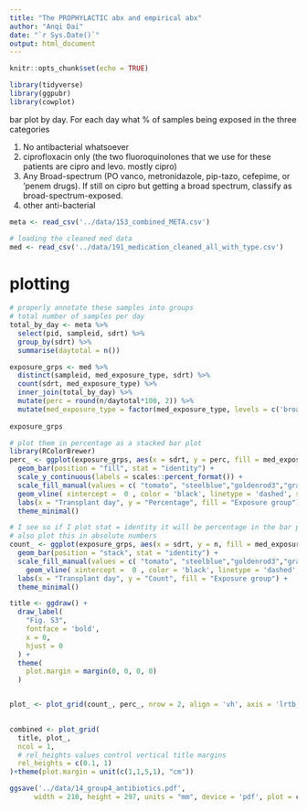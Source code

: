 ```yaml
---
title: "The PROPHYLACTIC abx and empirical abx"
author: "Anqi Dai"
date: "`r Sys.Date()`"
output: html_document
---
```


```r
knitr::opts_chunk$set(echo = TRUE)
```

```r
library(tidyverse)
library(ggpubr)
library(cowplot) 
```

bar plot by day. For each day what % of samples being exposed in the three categories

1. No antibacterial whatsoever
2. ciprofloxacin only (the two fluoroquinolones that we use for these patients are cipro and levo.  mostly cipro)
3. Any Broad-spectrum (PO vanco, metronidazole, pip-tazo, cefepime, or ‘penem drugs). If still on cipro but getting a broad spectrum, classify as broad-spectrum-exposed.
4. other anti-bacterial

```r
meta <- read_csv('../data/153_combined_META.csv')

# loading the cleaned med data
med <- read_csv('../data/191_medication_cleaned_all_with_type.csv')
```

# plotting

```r
# properly annotate these samples into groups
# total number of samples per day 
total_by_day <- meta %>% 
  select(pid, sampleid, sdrt) %>% 
  group_by(sdrt) %>% 
  summarise(daytotal = n())

exposure_grps <- med %>% 
  distinct(sampleid, med_exposure_type, sdrt) %>% 
  count(sdrt, med_exposure_type) %>% 
  inner_join(total_by_day) %>% 
  mutate(perc = round(n/daytotal*100, 2)) %>% 
  mutate(med_exposure_type = factor(med_exposure_type, levels = c('broad_spectrum','fluoroquinolones','other_antibacterial','no_abx')))
  
exposure_grps
```

```r
# plot them in percentage as a stacked bar plot 
library(RColorBrewer)
perc_ <- ggplot(exposure_grps, aes(x = sdrt, y = perc, fill = med_exposure_type)) +
  geom_bar(position = "fill", stat = "identity") +
  scale_y_continuous(labels = scales::percent_format()) +
  scale_fill_manual(values = c( "tomato", "steelblue","goldenrod3","gray"))  +
  geom_vline( xintercept =  0 , color = 'black', linetype = 'dashed', size = 1) +
  labs(x = "Transplant day", y = "Percentage", fill = "Exposure group") +
  theme_minimal() 

# I see so if I plot stat = identity it will be percentage in the bar plot 
# also plot this in absolute numbers
count_ <- ggplot(exposure_grps, aes(x = sdrt, y = n, fill = med_exposure_type)) +
  geom_bar(position = "stack", stat = "identity") +
  scale_fill_manual(values = c( "tomato", "steelblue","goldenrod3","gray"))  +
    geom_vline( xintercept =  0 , color = 'black', linetype = 'dashed', size = 1) +
  labs(x = "Transplant day", y = "Count", fill = "Exposure group") +
  theme_minimal()
```


```r
title <- ggdraw() + 
  draw_label(
    "Fig. S3",
    fontface = 'bold',
    x = 0,
    hjust = 0
  ) +
  theme(
    plot.margin = margin(0, 0, 0, 0)
  )


plot_ <- plot_grid(count_, perc_, nrow = 2, align = 'vh', axis = 'lrtb', labels = c('A','B'))

 
combined <- plot_grid(
  title, plot_,
  ncol = 1,
  # rel_heights values control vertical title margins
  rel_heights = c(0.1, 1)
)+theme(plot.margin = unit(c(1,1,5,1), "cm"))

ggsave('../data/14_group4_antibiotics.pdf',
      width = 210, height = 297, units = "mm", device = 'pdf', plot = combined, dpi = 300)  

```











